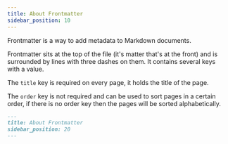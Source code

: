 ```yaml
---
title: About Frontmatter
sidebar_position: 10
---
```


Frontmatter is a way to add metadata to Markdown documents.

Frontmatter sits at the top of the file (it's matter that's at the front) and is
surrounded by lines with three dashes on them. It contains several keys with a value.

The `title` key is required on every page, it holds the title of the page.

The `order` key is not required and can be used to sort pages in a certain order, if there is no order key then the pages will be sorted alphabetically.

```md
---
title: About Frontmatter
sidebar_position: 20
---
```

<ReadMore />
